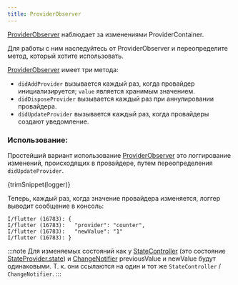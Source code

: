 ```yaml
---
title: ProviderObserver
---
```



[ProviderObserver] наблюдает за изменениями ProviderContainer.

Для работы с ним наследуйтесь от ProviderObserver и переопределите метод, который
хотите использовать.

[ProviderObserver] имеет три метода:

- `didAddProvider` вызывается каждый раз, когда провайдер инициализируется;
`value` является хранимым значением.
- `didDisposeProvider` вызывается каждый раз при аннулировании провайдера.
- `didUpdateProvider` вызывается каждый раз, когда провайдеры создают уведомление.

### Использование:

Простейший вариант использование [ProviderObserver] это логгирование изменений, происходящих
в провайдере, путем переопределения `didUpdateProvider`.

<CodeBlock>{trimSnippet(logger)}</CodeBlock>

Теперь, каждый раз, когда значение провайдера изменяется, логгер выводит сообщение в консоль:

```
I/flutter (16783): {
I/flutter (16783):   "provider": "counter",
I/flutter (16783):   "newValue": "1"
I/flutter (16783): }
```

:::note
Для изменяемых состояний как у [StateController] (это состояние [StateProvider.state]) и
[ChangeNotifier] previousValue и newValue будут одинаковыми.
Т. к. они ссылаются на один и тот же `StateController` / `ChangeNotifier`.
:::

[providerobserver]: https://pub.dev/documentation/riverpod/latest/riverpod/ProviderObserver-class.html
[statecontroller]: https://pub.dev/documentation/riverpod/latest/riverpod/StateController-class.html
[stateprovider.state]: https://pub.dev/documentation/riverpod/latest/riverpod/StateProvider/state.html
[changenotifier]: https://api.flutter.dev/flutter/foundation/ChangeNotifier-class.html
